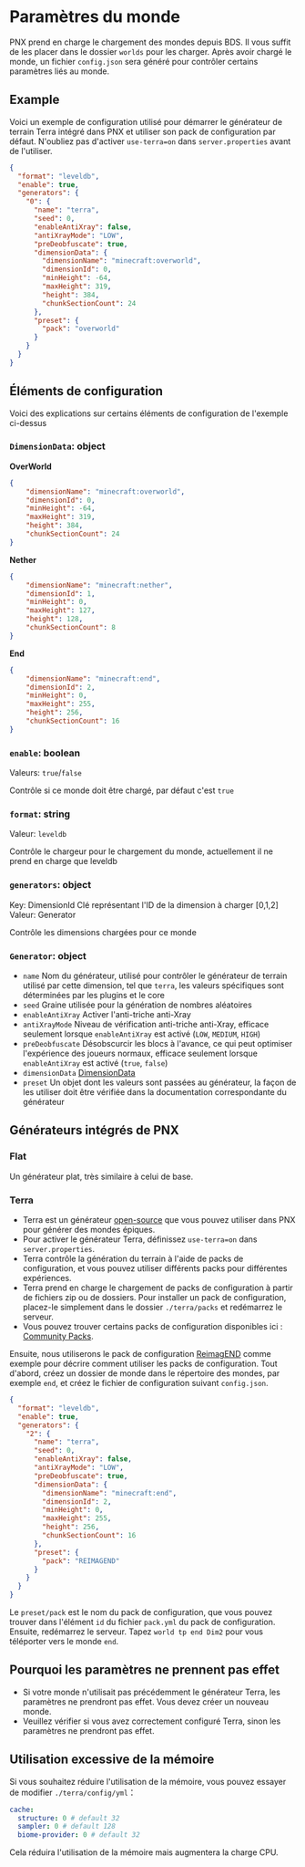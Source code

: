 # Paramètres du monde

PNX prend en charge le chargement des mondes depuis BDS. Il vous suffit de les placer dans le dossier `worlds` pour les charger. Après avoir chargé le monde, un fichier `config.json` sera généré pour contrôler certains paramètres liés au monde.

## Example
Voici un exemple de configuration utilisé pour démarrer le générateur de terrain Terra intégré dans PNX et utiliser son pack de configuration par défaut.
N'oubliez pas d'activer `use-terra=on` dans `server.properties` avant de l'utiliser.

```json showLineNumbers filename="config.json"
{
  "format": "leveldb",
  "enable": true,
  "generators": {
    "0": {
      "name": "terra",
      "seed": 0,
      "enableAntiXray": false,
      "antiXrayMode": "LOW",
      "preDeobfuscate": true,
      "dimensionData": {
        "dimensionName": "minecraft:overworld",
        "dimensionId": 0,
        "minHeight": -64,
        "maxHeight": 319,
        "height": 384,
        "chunkSectionCount": 24
      },
      "preset": {
        "pack": "overworld"
      }
    }
  }
}
```

## Éléments de configuration
Voici des explications sur certains éléments de configuration de l'exemple ci-dessus

### `DimensionData`: <a>object</a>
**OverWorld**
```json showLineNumbers filename="config.json"
{
    "dimensionName": "minecraft:overworld",
    "dimensionId": 0,
    "minHeight": -64,
    "maxHeight": 319,
    "height": 384,
    "chunkSectionCount": 24
}
```
**Nether**
```json showLineNumbers filename="config.json"
{
    "dimensionName": "minecraft:nether",
    "dimensionId": 1,
    "minHeight": 0,
    "maxHeight": 127,
    "height": 128,
    "chunkSectionCount": 8
}
```
**End**
```json showLineNumbers filename="config.json"
{
    "dimensionName": "minecraft:end",
    "dimensionId": 2,
    "minHeight": 0,
    "maxHeight": 255,
    "height": 256,
    "chunkSectionCount": 16
}
```

### `enable`: <a>boolean</a>
Valeurs: `true`/`false`

Contrôle si ce monde doit être chargé, par défaut c'est `true`

### `format`: <a>string</a>
Valeur: `leveldb`

Contrôle le chargeur pour le chargement du monde, actuellement il ne prend en charge que leveldb

### `generators`: <a>object</a>
Key: <a>DimensionId</a> Clé représentant l'ID de la dimension à charger [0,1,2]<br/>
Valeur: <a>Generator</a>

Contrôle les dimensions chargées pour ce monde

### `Generator`: <a>object</a>
- `name` Nom du générateur, utilisé pour contrôler le générateur de terrain utilisé par cette dimension, tel que `terra`, les valeurs spécifiques sont déterminées par les plugins et le core
- `seed` Graine utilisée pour la génération de nombres aléatoires
- `enableAntiXray` Activer l'anti-triche anti-Xray
- `antiXrayMode` Niveau de vérification anti-triche anti-Xray, efficace seulement lorsque `enableAntiXray` est activé (`LOW`, `MEDIUM`, `HIGH`)
- `preDeobfuscate` Désobscurcir les blocs à l'avance, ce qui peut optimiser l'expérience des joueurs normaux, efficace seulement lorsque `enableAntiXray` est activé (`true`, `false`)
- `dimensionData` [DimensionData](#dimensiondata-object)
- `preset` Un objet dont les valeurs sont passées au générateur, la façon de les utiliser doit être vérifiée dans la documentation correspondante du générateur

## Générateurs intégrés de PNX

### Flat
Un générateur plat, très similaire à celui de base.

### Terra
- Terra est un générateur [open-source](https://github.com/PolyhedralDev/Terra) que vous pouvez utiliser dans PNX pour générer des mondes épiques.
- Pour activer le générateur Terra, définissez `use-terra=on` dans `server.properties`.
- Terra contrôle la génération du terrain à l'aide de packs de configuration, et vous pouvez utiliser différents packs pour différentes expériences.
- Terra prend en charge le chargement de packs de configuration à partir de fichiers zip ou de dossiers. Pour installer un pack de configuration, placez-le simplement dans le dossier `./terra/packs` et redémarrez le serveur.
- Vous pouvez trouver certains packs de configuration disponibles ici : [Community Packs](https://terra.polydev.org/config/community-packs.html).


Ensuite, nous utiliserons le pack de configuration [ReimagEND](https://github.com/justaureus/ReimagEND) comme exemple pour décrire comment utiliser les packs de configuration.
Tout d'abord, créez un dossier de monde dans le répertoire des mondes, par exemple `end`, et créez le fichier de configuration suivant `config.json`.

```json showLineNumbers filename="config.json"
{
  "format": "leveldb",
  "enable": true,
  "generators": {
    "2": {
      "name": "terra",
      "seed": 0,
      "enableAntiXray": false,
      "antiXrayMode": "LOW",
      "preDeobfuscate": true,
      "dimensionData": {
        "dimensionName": "minecraft:end",
        "dimensionId": 2,
        "minHeight": 0,
        "maxHeight": 255,
        "height": 256,
        "chunkSectionCount": 16
      },
      "preset": {
        "pack": "REIMAGEND"
      }
    }
  }
}
```
Le `preset/pack` est le nom du pack de configuration, que vous pouvez trouver dans l'élément `id` du fichier `pack.yml` du pack de configuration.
Ensuite, redémarrez le serveur. Tapez `world tp end Dim2` pour vous téléporter vers le monde `end`.


## Pourquoi les paramètres ne prennent pas effet
- Si votre monde n'utilisait pas précédemment le générateur Terra, les paramètres ne prendront pas effet. Vous devez créer un nouveau monde.
- Veuillez vérifier si vous avez correctement configuré Terra, sinon les paramètres ne prendront pas effet.


## Utilisation excessive de la mémoire
Si vous souhaitez réduire l'utilisation de la mémoire, vous pouvez essayer de modifier `./terra/config/yml`：

```yaml showLineNumbers filename="config.yml"
cache:
  structure: 0 # default 32
  sampler: 0 # default 128
  biome-provider: 0 # default 32
```
Cela réduira l'utilisation de la mémoire mais augmentera la charge CPU.
